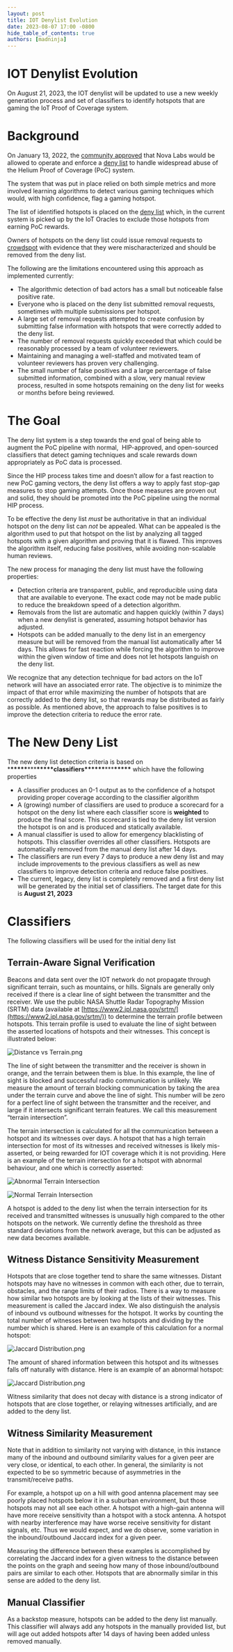 ```yaml
---
layout: post 
title: IOT Denylist Evolution 
date: 2023-08-07 17:00 -0800 
hide_table_of_contents: true
authors: [madninja] 
---
```


# IOT Denylist Evolution

On August 21, 2023, the IOT denylist will be updated to use a new weekly generation process and set
of classifiers to identify hotspots that are gaming the IoT Proof of Coverage system.

<!--truncate-->

# Background

On January 13, 2022, the
[community approved](https://heliumvote.com/14iwaexUYUe5taFgb5hx2BZw74z3TSyonRLYyZU1RbddV4bJest)
that Nova Labs would be allowed to operate and enforce a
[deny list](https://docs.helium.com/iot/denylist) to handle widespread abuse of the Helium Proof of
Coverage (PoC) system.

The system that was put in place relied on both simple metrics and more involved learning algorithms
to detect various gaming techniques which would, with high confidence, flag a gaming hotspot.

The list of identified hotspots is placed on the [deny list](https://github.com/helium/denylist/)
which, in the current system is picked up by the IoT Oracles to exclude those hotspots from earning
PoC rewards.

Owners of hotspots on the deny list could issue removal requests to [crowdspot](http://crowdspot.io)
with evidence that they were mischaracterized and should be removed from the deny list.

The following are the limitations encountered using this approach as implemented currently:

- The algorithmic detection of bad actors has a small but noticeable false positive rate.
- Everyone who is placed on the deny list submitted removal requests, sometimes with multiple
  submissions per hotspot.
- A large set of removal requests attempted to create confusion by submitting false information with
  hotspots that were correctly added to the deny list.
- The number of removal requests quickly exceeded that which could be reasonably processed by a team
  of volunteer reviewers.
- Maintaining and managing a well-staffed and motivated team of volunteer reviewers has proven very
  challenging.
- The small number of false positives and a large percentage of false submitted information,
  combined with a slow, very manual review process, resulted in some hotspots remaining on the deny
  list for weeks or months before being reviewed.

# The Goal

The deny list system is a step towards the end goal of being able to augment the PoC pipeline with
normal,  HIP-approved, and open-sourced classifiers that detect gaming techniques and scale rewards
down appropriately as PoC data is processed.

Since the HIP process takes time and doesn’t allow for a fast reaction to new PoC gaming vectors,
the deny list offers a way to apply fast stop-gap measures to stop gaming attempts. Once those
measures are proven out and solid, they should be promoted into the PoC pipeline using the normal
HIP process.

To be effective the deny list _must_ be authoritative in that an individual hotspot on the deny list
can _not_ be appealed. What can be appealed is the algorithm used to put that hotspot on the list by
analyzing all tagged hotspots with a given algorithm and proving that it is flawed. This improves
the algorithm itself, reducing false positives, while avoiding non-scalable human reviews.

The new process for managing the deny list must have the following properties:

- Detection criteria are transparent, public, and reproducible using data that are available to
  everyone. The exact code may not be made public to reduce the breakdown speed of a detection
  algorithm.
- Removals from the list are automatic and happen quickly (within 7 days) when a new denylist is
  generated, assuming hotspot behavior has adjusted.
- Hotspots can be added manually to the deny list in an emergency measure but will be removed from
  the manual list automatically after 14 days. This allows for fast reaction while forcing the
  algorithm to improve within the given window of time and does not let hotspots languish on the
  deny list.

We recognize that any detection technique for bad actors on the IoT network will have an associated
error rate. The objective is to minimize the impact of that error while maximizing the number of
hotspots that are correctly added to the deny list, so that rewards may be distributed as fairly as
possible. As mentioned above, the approach to false positives is to improve the detection criteria
to reduce the error rate.

# The New Deny List

The new deny list detection criteria is based
on \***\*\*\*\*\***\*\*\***\*\*\*\*\***classifiers\***\*\*\*\*\***\*\*\***\*\*\*\*\*** which have
the following properties

- A classifier produces an 0-1 output as to the confidence of a hotspot providing proper coverage
  according to the classifier algorithm
- A (growing) number of classifiers are used to produce a scorecard for a hotspot on the deny list
  where each classifier score is **weighted** to produce the final score. This scorecard is tied to
  the deny list version the hotspot is on and is produced and statically available.
- A manual classifier is used to allow for emergency blacklisting of hotspots. This classifier
  overrides all other classifiers. Hotspots are automatically removed from the manual deny list
  after 14 days.
- The classifiers are run every 7 days to produce a new deny list and may include improvements to
  the previous classifiers as well as new classifiers to improve detection criteria and reduce false
  positives.
- The current, legacy, deny list is completely removed and a first deny list will be generated by
  the initial set of classifiers. The target date for this is **August 21, 2023**

# Classifiers

The following classifiers will be used for the initial deny list

## Terrain-Aware Signal Verification

Beacons and data sent over the IOT network do not propagate through significant terrain, such as
mountains, or hills. Signals are generally only received if there is a clear line of sight between
the transmitter and the receiver. We use the public NASA Shuttle Radar Topography Mission (SRTM)
data (available at [https://www2.jpl.nasa.gov/srtm/](https://www2.jpl.nasa.gov/srtm/)) to determine
the terrain profile between hotspots. This terrain profile is used to evaluate the line of sight
between the asserted locations of hotspots and their witnesses. This concept is illustrated below:

![Distance vs Terrain.png](Distance_vs_Terrain.png)

The line of sight between the transmitter and the receiver is shown in orange, and the terrain
between them is blue. In this example, the line of sight is blocked and successful radio
communication is unlikely. We measure the amount of terrain blocking communication by taking the
area under the terrain curve and above the line of sight. This number will be zero for a perfect
line of sight between the transmitter and the receiver, and large if it intersects significant
terrain features. We call this measurement “terrain intersection”.

The terrain intersection is calculated for all the communication between a hotspot and its witnesses
over days. A hotspot that has a high terrain intersection for most of its witnesses and received
witnesses is likely mis-asserted, or being rewarded for IOT coverage which it is not providing. Here
is an example of the terrain intersection for a hotspot with abnormal behaviour, and one which is
correctly asserted:

![Abnormal Terrain Intersection](Distance_vs_Terrain_abnormal.png)

![Normal Terrain Intersection](Distance_vs_Terrain_normal.png)

A hotspot is added to the deny list when the terrain intersection for its received and transmitted
witnesses is unusually high compared to the other hotspots on the network. We currently define the
threshold as three standard deviations from the network average, but this can be adjusted as new
data becomes available.

## Witness Distance Sensitivity Measurement

Hotspots that are close together tend to share the same witnesses. Distant hotspots may have no
witnesses in common with each other, due to terrain, obstacles, and the range limits of their
radios. There is a way to measure how similar two hotspots are by looking at the lists of their
witnesses. This measurement is called the Jaccard index. We also distinguish the analysis of inbound
vs outbound witnesses for the hotspot. It works by counting the total number of witnesses between
two hotspots and dividing by the number which is shared. Here is an example of this calculation for
a normal hotspot:

![Jaccard Distribution.png](Jaccard_Distribution_normal.png)

The amount of shared information between this hotspot and its witnesses falls off naturally with
distance. Here is an example of an abnormal hotspot:

![Jaccard Distribution.png](Jaccard_Distribution_abnormal.png)

Witness similarity that does not decay with distance is a strong indicator of hotspots that are
close together, or relaying witnesses artificially, and are added to the deny list.

## Witness Similarity Measurement

Note that in addition to similarity not varying with distance, in this instance many of the inbound
and outbound similarity values for a given peer are very close, or identical, to each other. In
general, the similarity is not expected to be so symmetric because of asymmetries in the
transmit/receive paths.

For example, a hotspot up on a hill with good antenna placement may see poorly placed hotspots below
it in a suburban environment, but those hotspots may not all see each other. A hotspot with a
high-gain antenna will have more receive sensitivity than a hotspot with a stock antenna. A hotspot
with nearby interference may have worse receive sensitivity for distant signals, etc. Thus we would
expect, and we do observe, some variation in the inbound/outbound Jaccard index for a given peer.

Measuring the difference between these examples is accomplished by correlating the Jaccard index for
a given witness to the distance between the points on the graph and seeing how many of those
inbound/outbound pairs are similar to each other. Hotspots that are abnormally similar in this sense
are added to the deny list.

## Manual Classifier

As a backstop measure, hotspots can be added to the deny list manually. This classifier will always
add any hotspots in the manually provided list, but will age out added hotspots after 14 days of
having been added unless removed manually.
